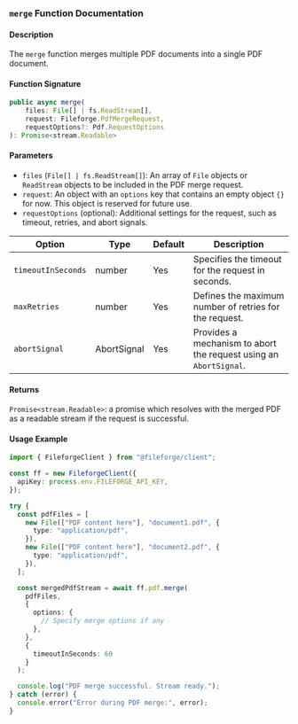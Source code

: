 ### `merge` Function Documentation

#### Description

The `merge` function merges multiple PDF documents into a single PDF document.

#### Function Signature

```typescript
public async merge(
    files: File[] | fs.ReadStream[],
    request: Fileforge.PdfMergeRequest,
    requestOptions?: Pdf.RequestOptions
): Promise<stream.Readable>
```

#### Parameters

- `files` (`File[] | fs.ReadStream[]`): An array of `File` objects or `ReadStream` objects to be included in the PDF merge request.
- `request`: An object with an `options` key that contains an empty object `{}` for now. This object is reserved for future use.
- `requestOptions` (optional): Additional settings for the request, such as timeout, retries, and abort signals.

| Option              | Type                   | Default | Description                                                                     |
|---------------------|------------------------|---------|---------------------------------------------------------------------------------|
| `timeoutInSeconds`  | number                 | Yes     | Specifies the timeout for the request in seconds.                               |
| `maxRetries`        | number                 | Yes     | Defines the maximum number of retries for the request.                          |
| `abortSignal`       | AbortSignal            | Yes     | Provides a mechanism to abort the request using an `AbortSignal`.               |

#### Returns

`Promise<stream.Readable>`: a promise which resolves with the merged PDF as a readable stream if the request is successful.

#### Usage Example

```typescript
import { FileforgeClient } from "@fileforge/client";

const ff = new FileforgeClient({
  apiKey: process.env.FILEFORGE_API_KEY,
});

try {
  const pdfFiles = [
    new File(["PDF content here"], "document1.pdf", {
      type: "application/pdf",
    }),
    new File(["PDF content here"], "document2.pdf", {
      type: "application/pdf",
    }),
  ];

  const mergedPdfStream = await ff.pdf.merge(
    pdfFiles,
    {
      options: {
        // Specify merge options if any
      },
    },
    {
      timeoutInSeconds: 60
    }
  );

  console.log("PDF merge successful. Stream ready.");
} catch (error) {
  console.error("Error during PDF merge:", error);
}
```